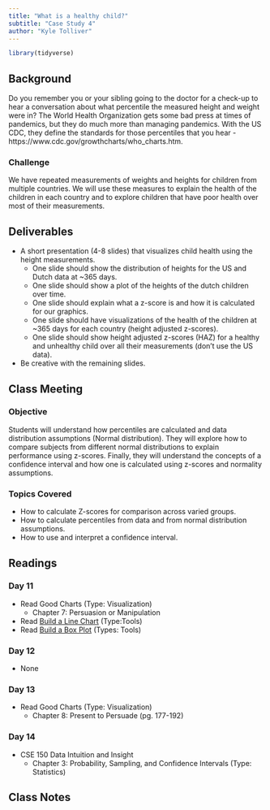```yaml
---
title: "What is a healthy child?"
subtitle: "Case Study 4"
author: "Kyle Tolliver"
---
```


```r
library(tidyverse)
```

## Background

Do you remember you or your sibling going to the doctor for a check-up to hear a conversation about what percentile the measured height and weight were in? The World Health Organization gets some bad press at times of pandemics, but they do much more than managing pandemics. With the US CDC, they define the standards for those percentiles that you hear - https://www.cdc.gov/growthcharts/who_charts.htm.

### Challenge

We have repeated measurements of weights and heights for children from multiple countries. We will use these measures to explain the health of the children in each country and to explore children that have poor health over most of their measurements.

## Deliverables

* A short presentation (4-8 slides) that visualizes child health using the height measurements.
  + One slide should show the distribution of heights for the US and Dutch data at ~365 days.
  + One slide should show a plot of the heights of the dutch children over time.
  + One slide should explain what a z-score is and how it is calculated for our graphics.
  + One slide should have visualizations of the health of the children at ~365 days for each country (height adjusted z-scores).
  + One slide should show height adjusted z-scores (HAZ) for a healthy and unhealthy child over all their measurements (don’t use the US data).
* Be creative with the remaining slides.

## Class Meeting

### Objective 

Students will understand how percentiles are calculated and data distribution assumptions (Normal distribution).  They will explore how to compare subjects from different normal distributions to explain performance using z-scores. Finally, they will understand the concepts of a confidence interval and how one is calculated using z-scores and normality assumptions.

### Topics Covered

* How to calculate Z-scores for comparison across varied groups.
* How to calculate percentiles from data and from normal distribution assumptions.
* How to use and interpret a confidence interval.

## Readings

### Day 11

* Read Good Charts (Type: Visualization)
  + Chapter 7: Persuasion or Manipulation
* Read [Build a Line Chart](https://help.tableau.com/current/pro/desktop/en-us/buildexamples_line.htm) (Type:Tools)
* Read [Build a Box Plot](https://help.tableau.com/current/pro/desktop/en-us/buildexamples_boxplot.htm) (Types: Tools)

### Day 12

* None

### Day 13

* Read Good Charts (Type: Visualization)
  + Chapter 8: Present to Persuade (pg. 177-192)

### Day 14

* CSE 150 Data Intuition and Insight 
  + Chapter 3: Probability, Sampling, and Confidence Intervals (Type: Statistics)
  
## Class Notes  
